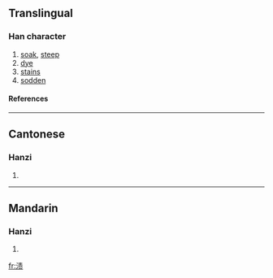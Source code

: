{{see|漬}}

==Translingual==
===Han character===
{{Han char|rn=85|rad=水|as=08|sn=11|four=|canj=水手一人 (EQMO)}}
# [[soak]], [[steep]]
# [[dye]]
# [[stains]]
# [[sodden]]
====References====
{{Han ref|kx=0633.371|hdz=31639.010|uh=6E0D|ud=28173}}

----
==Cantonese==
===Hanzi===
{{yue-hanzi|jyut=|y=ji3}}
# {{defn|Cantonese}}

----
==Mandarin==
===Hanzi===
{{cmn-hanzi|tra=漬|pin=[[zì]] ([[zi4]])|wg=tzu<sup>4</sup>}}
# {{defn|Mandarin}}

[[fr:渍]]